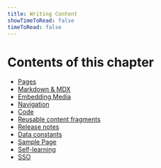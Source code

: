 ```yaml
---
title: Writing Content
showTimeToRead: false
timeToRead: false
---
```


# Contents of this chapter

- [Pages](/writing/pages)
- [Markdown & MDX](/writing/markdown)
- [Embedding Media](/writing/images)
- [Navigation](/writing/navigation)
- [Code](/writing/code)
- [Reusable content fragments](/writing/import-content)
- [Release notes](/writing/release-notes)
- [Data constants](/writing/constants)
- [Sample Page](/writing/sample)
- [Self-learning](/writing/self-learning)
- [SSO](/writing/sso)

